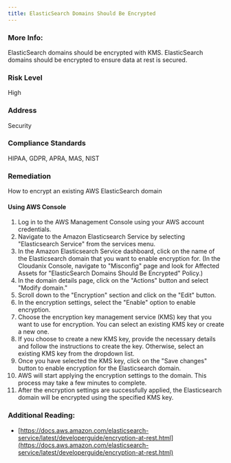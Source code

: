 ```yaml
---
title: ElasticSearch Domains Should Be Encrypted
---
```


### More Info:

ElasticSearch domains should be encrypted with KMS. ElasticSearch domains should be encrypted to ensure data at rest is secured.

### Risk Level

High

### Address

Security

### Compliance Standards

HIPAA, GDPR, APRA, MAS, NIST

### Remediation

How to encrypt an existing AWS ElasticSearch domain

#### Using AWS Console

1. Log in to the AWS Management Console using your AWS account credentials.
2. Navigate to the Amazon Elasticsearch Service by selecting "Elasticsearch Service" from the services menu.
3. In the Amazon Elasticsearch Service dashboard, click on the name of the Elasticsearch domain that you want to enable encryption for.
    (In the Cloudanix Console, navigate to "Misconfig" page and look for Affected Assets for "ElasticSearch Domains Should Be Encrypted" Policy.)
4. In the domain details page, click on the "Actions" button and select "Modify domain."
5. Scroll down to the "Encryption" section and click on the "Edit" button.
6. In the encryption settings, select the "Enable" option to enable encryption.
7. Choose the encryption key management service (KMS) key that you want to use for encryption. You can select an existing KMS key or create a new one.
8. If you choose to create a new KMS key, provide the necessary details and follow the instructions to create the key. Otherwise, select an existing KMS key from the dropdown list.
9. Once you have selected the KMS key, click on the "Save changes" button to enable encryption for the Elasticsearch domain.
10. AWS will start applying the encryption settings to the domain. This process may take a few minutes to complete.
11. After the encryption settings are successfully applied, the Elasticsearch domain will be encrypted using the specified KMS key.

### Additional Reading:

- [https://docs.aws.amazon.com/elasticsearch-service/latest/developerguide/encryption-at-rest.html](https://docs.aws.amazon.com/elasticsearch-service/latest/developerguide/encryption-at-rest.html)
